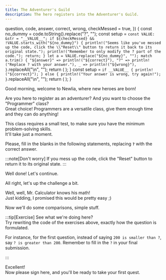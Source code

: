 ```yaml
---
title: The Adventurer's Guild
description: The hero registers into the Adventurer's Guild.
---
```



  question,
  code,
  answer,
  correct,
  wrong,
  checkMessed = true,
}) {
  const no_dummy = code.toString().replace("?", "");
  const setup = `
        const VALUE: &str = "__VALUE__";
        if ${checkMessed} && !VALUE.starts_with("${no_dummy}") {
            println!("Seems like you've messed up the code, click the \\"Reset\\" button to return it back to its original state.");
            println!("Remember to only modify the ? part of the code.");
            return;
        }
        let a = VALUE.replace("${no_dummy}", "");
        match a.trim() {
            "${answer}" => println!("${correct}"),
            "?" => println!("Replace ? with your answer."),
            _ => println!("${wrong}"),
        }
    `.replaceAll("\n", "");
  return (
    <QuestionCard question={question}>
      <CodeBlock client:only code={code} setup={setup} showLineNumbers={false} />
    </QuestionCard>
  );
}
  const setup = `
        if __VALUE__ {
            println!("${correct}");
        } else {
            println!("Your answer is wrong, try again!");
        }
    `.replaceAll("\n", "");
  return (
    <QuestionCard question={question}>
      <CodeBlock client:only code={code} setup={setup} showLineNumbers={false} />
    </QuestionCard>
  );
}

Good morning, welcome to Newlia, where new heroes are born!

Are you here to register as an adventurer? And you want to choose the "Programmer" class?  
Great choice! Programmers are a versatile class, give them enough time and they can do anything!

This class requires a small test, to make sure you have the minimum problem-solving skills.  
It'll take just a moment.

Please, fill in the blanks in the following statements, replacing **`?`** with the correct answer.

:::note[Don't worry]
If you mess up the code, click the "Reset" button to return it to its original state.
:::

<SimpleQuestion
  question="What's five plus five?"
  code="5 + 5 == ?"
  answer="10"
  correct="5 + 5 == 10, good job!"
  wrong="5 + 5 != {a}, keep trying!"
/>

Well done! Let's continue.

<SimpleQuestion
  question="What's negative one minus one?"
  code="-1 - 1 == ?"
  answer="-2"
  correct="That's right, -2! I see you aren't fooled easily."
  wrong="-1 - 1 != {a}, keep trying!"
/>

All right, let's up the challenge a bit.

<SimpleQuestion
  question="What's the number that multiplied by two equals sixteen divided by four?"
  code="16 / 4 == 2 * ?"
  answer="2"
  correct="Perfect! Now you know how to make the computer do basic calculations for you, well done!"
  wrong="16 / 4 != 2 * {a}, keep trying!"
/>

Well, well, Mr. Calculator knows his math!  
Just kidding, I promised this would be pretty easy ;)

Now we'll do some comparisons, simple stuff.

<FreeQuestion
  question="Write any number greater than 200."
  code="200 < ?"
  correct="Correct!"
/>

<FreeQuestion
  question="Okay... Now a number smaller than 200."
  code="200 > ?"
  correct="Perfect!"
/>

<FreeQuestion
  question="Now one that's smaller or equal than 0."
  code="0 >= ?"
  correct="Good answer!"
/>

<FreeQuestion
  question="And finally one that's greater or equal than 0."
  code="0 <= ?"
  correct="Fantastic!"
/>

:::tip[Exercise]
See what we're doing here?  
Try rewriting the code of the exercises above, exactly how the question is formulated.

For instance, for the first question, instead of saying `200 is smaller than ?`, say `? is greater than 200`.
Remember to fill in the `?` in your final submission.

<FreeQuestion
  question="Write any number greater than 200."
  correct="Correct!"
/>

<FreeQuestion
  question="Okay... Now a number smaller than 200."
  correct="Perfect!"
/>

<FreeQuestion
  question="Now one that's smaller or equal than 0."
  correct="Good answer!"
/>

<FreeQuestion
  question="And finally one that's greater or equal than 0."
  correct="Fantastic!"
/>
:::

Excellent!  
Now please sign here, and you'll be ready to take your first quest.

<QuestionCard>
  <CodeBlock
    client:only
    code={'let name = "?";'}
    setup={
      '__VALUE__; if name == "?" { println!("hint: just replace ? with your name!") } else { println!("{name}, welcome to the Adventurer\'s Guild!") }'
    }
  />
</QuestionCard>

